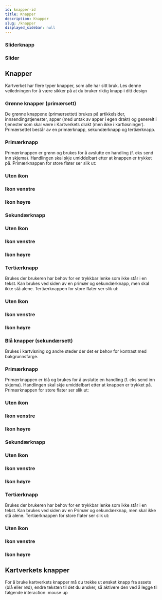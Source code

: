 ```yaml
---
id: knapper-id
title: Knapper
description: Knapper
slug: /knapper
displayed_sidebar: null
---
```


### Sliderknapp


### Slider


## Knapper

Kartverket har flere typer knapper, som alle har sitt bruk. Les denne veiledningen for å være sikker på at du bruker riktig knapp i ditt design

### Grønne knapper (primærsett)

De grønne knappene (primærsettet) brukes på artikkelsider, innsendingstjenester, apper (med untak av apper i egen drakt) og generelt i tjenester som skal være i Kartverkets drakt (men ikke i kartløsninger). Primærsettet består av en primærknapp, sekundærknapp og tertiærknapp.

### Primærknapp

Primærknappen er grønn og brukes for å avslutte en handling (f. eks send inn skjema). Handlingen skal skje umiddelbart etter at knappen er trykket på. Primærknappen for store flater ser slik ut:

### Uten ikon

### Ikon venstre

### Ikon høyre

### Sekundærknapp

### Uten Ikon

### Ikon venstre

### Ikon høyre

### Tertiærknapp

Brukes der brukeren har behov for en trykkbar lenke som ikke står i en tekst. Kan brukes ved siden av en primær og sekundærknapp, men skal ikke stå alene. Tertiærknappen for store flater ser slik ut:

### Uten Ikon

### Ikon venstre

### Ikon høyre

### Blå knapper (sekundærsett)

Brukes i kartvisning og andre steder der det er behov for kontrast med bakgrunnsfarge.

### Primærknapp

Primærknappen er blå og brukes for å avslutte en handling (f. eks send inn skjema). Handlingen skal skje umiddelbart etter at knappen er trykket på. Primærknappen for store flater ser slik ut:

### Uten ikon

### Ikon venstre

### Ikon høyre

### Sekundærknapp

### Uten Ikon

### Ikon venstre

### Ikon høyre

### Tertiærknapp

Brukes der brukeren har behov for en trykkbar lenke som ikke står i en tekst. Kan brukes ved siden av en Primær og sekundærknap, men skal ikke stå alene. Tertiærknappen for store flater ser slik ut:

### Uten ikon

### Ikon venstre

### Ikon høyre

## Kartverkets knapper

For å bruke kartverkets knapper må du trekke ut ønsket knapp fra assets (blå eller rød), endre teksten til det du ønsker, så aktivere den ved å legge til følgende interaction: mouse up


